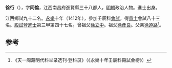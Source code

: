 '''徐行'''（{{bd|1384年||？}}），字'''同倫'''，江西南昌府進賢縣三十八都人，[[明朝|明朝]]政治人物。進士出身。

江西鄉試九十二名。[[永樂|永樂]]十年（1412年），參加壬辰科[[會試|會試]]，得[[貢士|貢士]]會試八十三名。[[殿試|殿試]]登[[進士|進士]]第三甲第四十七名。曾祖父[[徐立中|徐立中]]。祖父[[徐彥良|徐彥良]]。父亲[[徐遵路|徐遵路]]<ref>《天一阁藏明代科举录选刊·登科录》（《永樂十年壬辰科殿試金榜》）</ref>。

==参考==
{{reflist}}
{{明朝人物小作品}}
{{永樂十年壬辰科殿試金榜}}